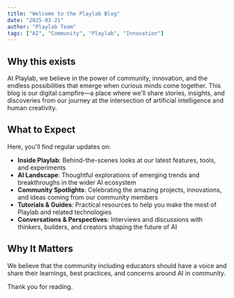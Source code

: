 ```yaml
---
title: "Welcome to the Playlab Blog"
date: "2025-03-21"
author: "Playlab Team"
tags: ["AI", "Community", "Playlab", "Innovation"]
---
```

## <Icon icon="message-question" size="24" className="inline-block align-text-bottom" /> Why this exists

At Playlab, we believe in the power of community, innovation, and the endless possibilities that emerge when curious minds come together. This blog is our digital campfire—a place where we'll share stories, insights, and discoveries from our journey at the intersection of artificial intelligence and human creativity.

## <Icon icon="face-thinking" size="24" className="inline-block align-text-bottom" /> What to Expect

Here, you'll find regular updates on:

- **Inside Playlab**: Behind-the-scenes looks at our latest features, tools, and experiments
- **AI Landscape**: Thoughtful explorations of emerging trends and breakthroughs in the wider AI ecosystem
- **Community Spotlights**: Celebrating the amazing projects, innovations, and ideas coming from our community members
- **Tutorials & Guides**: Practical resources to help you make the most of Playlab and related technologies
- **Conversations & Perspectives**: Interviews and discussions with thinkers, builders, and creators shaping the future of AI

## <Icon icon="star" size="24" className="inline-block align-text-bottom" /> Why It Matters

We believe that the community including educators should have a voice and share their learnings, best practices, and concerns around AI in community. 

Thank you for reading.